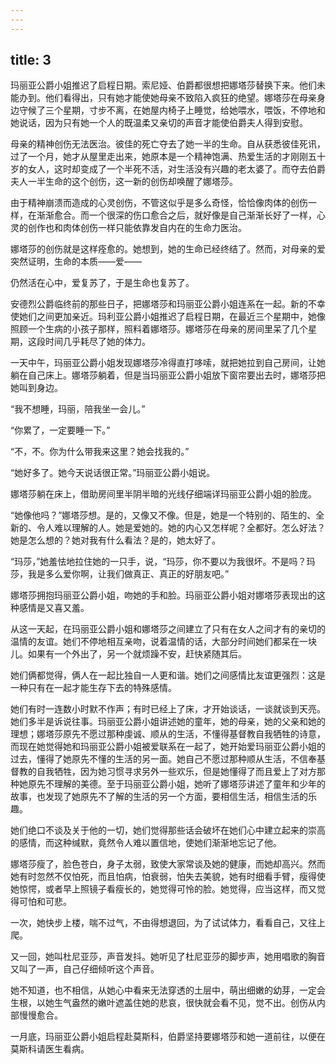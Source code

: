 ```yaml
---
---
---
```

title: 3
---





玛丽亚公爵小姐推迟了启程日期。索尼娅、伯爵都很想把娜塔莎替换下来。他们未能办到。他们看得出，只有她才能使她母亲不致陷入疯狂的绝望。娜塔莎在母亲身边守候了三个星期，寸步不离，在她屋内椅子上睡觉，给她喂水，喂饭，不停地和她说话，因为只有她一个人的既温柔又亲切的声音才能使伯爵夫人得到安慰。

母亲的精神创伤无法医治。彼佳的死亡夺去了她一半的生命。自从获悉彼佳死讯，过了一个月，她才从屋里走出来，她原本是一个精神饱满、热爱生活的才刚刚五十岁的女人，这时却变成了一个半死不活，对生活没有兴趣的老太婆了。而夺去伯爵夫人一半生命的这个创伤，这一新的创伤却唤醒了娜塔莎。

由于精神崩溃而造成的心灵创伤，不管这似乎是多么奇怪，恰恰像肉体的创伤一样，在渐渐愈合。而一个很深的伤口愈合之后，就好像是自己渐渐长好了一样，心灵的创作也和肉体创伤一样只能依靠发自内在的生命力医治。

娜塔莎的创伤就是这样痊愈的。她想到，她的生命已经终结了。然而，对母亲的爱突然证明，生命的本质——爱——

仍然活在心中，爱复苏了，于是生命也复苏了。

安德烈公爵临终前的那些日子，把娜塔莎和玛丽亚公爵小姐连系在一起。新的不幸使她们之间更加亲近。玛利亚公爵小姐推迟了启程日期，在最近三个星期中，她像照顾一个生病的小孩子那样，照料着娜塔莎。娜塔莎在母亲的房间里呆了几个星期，这段时间几乎耗尽了她的体力。

一天中午，玛丽亚公爵小姐发现娜塔莎冷得直打哆嗦，就把她拉到自己房间，让她躺在自己床上。娜塔莎躺着，但是当玛丽亚公爵小姐放下窗帘要出去时，娜塔莎把她叫到身边。

“我不想睡，玛丽，陪我坐一会儿。”

“你累了，一定要睡一下。”

“不，不。你为什么带我来这里？她会找我的。”

“她好多了。她今天说话很正常。”玛丽亚公爵小姐说。

娜塔莎躺在床上，借助房间里半阴半暗的光线仔细端详玛丽亚公爵小姐的脸庞。

“她像他吗？”娜塔莎想。是的，又像又不像。但是，她是一个特别的、陌生的、全新的、令人难以理解的人。她是爱她的。她的内心又怎样呢？全都好。怎么好法？她是怎么想的？她对我有什么看法？是的，她太好了。

“玛莎，”她羞怯地拉住她的一只手，说，“玛莎，你不要以为我很坏。不是吗？玛莎，我是多么爱你啊，让我们做真正、真正的好朋友吧。”

娜塔莎拥抱玛丽亚公爵小姐，吻她的手和脸。玛丽亚公爵小姐对娜塔莎表现出的这种感情是又喜又羞。

从这一天起，在玛丽亚公爵小姐和娜塔莎之间建立了只有在女人之间才有的亲切的温情的友谊。她们不停地相互亲吻，说着温情的话，大部分时间她们都呆在一块儿。如果有一个外出了，另一个就烦躁不安，赶快紧随其后。

她们俩都觉得，俩人在一起比独自一人更和谐。她们之间感情比友谊更强烈：这是一种只有在一起才能生存下去的特殊感情。

她们有时一连数小时默不作声；有时已经上了床，才开始谈话，一谈就谈到天亮。她们多半是诉说往事。玛丽亚公爵小姐讲述她的童年，她的母亲，她的父亲和她的理想；娜塔莎原先不愿过那种虔诚、顺从的生活，不懂得基督教自我牺牲的诗意，而现在她觉得她和玛丽亚公爵小姐被爱联系在一起了，她开始爱玛丽亚公爵小姐的过去，懂得了她原先不懂的生活的另一面。她自己不愿过那种顺从生活，不信奉基督教的自我牺牲，因为她习惯寻求另外一些欢乐，但是她懂得了而且爱上了对方那种她原先不理解的美德。至于玛丽亚公爵小姐，她听了娜塔莎讲述了童年和少年的故事，也发现了她原先不了解的生活的另一个方面，要相信生活，相信生活的乐趣。

她们绝口不谈及关于他的一切，她们觉得那些话会破坏在她们心中建立起来的崇高的感情，而这种缄默，竟然令人难以置信地，使她们渐渐地忘记了他。

娜塔莎瘦了，脸色苍白，身子太弱，致使大家常谈及她的健康，而她却高兴。然而她有时忽然不仅怕死，而且怕病，怕衰弱，怕失去美貌，她有时细看手臂，瘦得使她惊愕，或者早上照镜子看瘦长的，她觉得可怜的脸。她觉得，应当这样，而又觉得可怕和可悲。

一次，她快步上楼，喘不过气，不由得想退回，为了试试体力，看看自己，又往上爬。

又一回，她叫杜尼亚莎，声音发抖。她听见了杜尼亚莎的脚步声，她用唱歌的胸音又叫了一声，自己仔细倾听这个声音。

她不知道，也不相信，从她心中看来无法穿透的土层中，萌出细嫩的幼芽，一定会生根，以她生气盎然的嫩叶遮盖住她的悲哀，很快就会看不见，觉不出。创伤从内部慢慢愈合。

一月底，玛丽亚公爵小姐启程赴莫斯科，伯爵坚持要娜塔莎和她一道前往，以便在莫斯科请医生看病。
